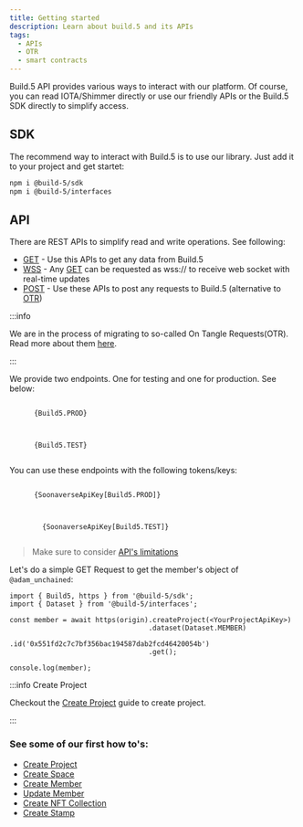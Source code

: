 ```yaml
---
title: Getting started
description: Learn about build.5 and its APIs
tags:
  - APIs
  - OTR
  - smart contracts
---
```



Build.5 API provides various ways to interact with our platform. Of course, you can read IOTA/Shimmer directly or use our friendly APIs or the Build.5 SDK directly to simplify access.

## SDK

The recommend way to interact with Build.5 is to use our library. Just add it to your project and get startet:

```bash npm2yarn
npm i @build-5/sdk
npm i @build-5/interfaces
```

## API

There are REST APIs to simplify read and write operations. See following:
- [GET](reference-api) - Use this APIs to get any data from Build.5
- [WSS](reference-api) - Any [GET](reference-api) can be requested as wss:// to receive web socket with real-time updates
- [POST](reference-api) - Use these APIs to post any requests to Build.5 (alternative to [OTR](reference-api))

:::info

We are in the process of migrating to so-called On Tangle Requests(OTR). Read more about them [here](on-tangle-request).

:::

We provide two endpoints. One for testing and one for production. See below:

<Tabs groupId="environment">
  <TabItem value="production" label="Production Endpoint">
    <pre><code>
      {Build5.PROD}
    </code></pre>
  </TabItem>
  <TabItem value="testing" label="Testing Endpoint">
    <pre><code>
      {Build5.TEST}
    </code></pre>
  </TabItem>
</Tabs>

You can use these endpoints with the following tokens/keys:

<Tabs groupId="environment">
  <TabItem value="production" label="Production Key">
    <pre><code>
      {SoonaverseApiKey[Build5.PROD]}
    </code></pre>
  </TabItem>
    <TabItem value="testing" label="Testing Key">
      <pre><code>
        {SoonaverseApiKey[Build5.TEST]}
      </code></pre>
    </TabItem>
</Tabs>

> Make sure to consider [API's limitations](limitations)

Let's do a simple GET Request to get the member's object of `@adam_unchained`:

```tsx
import { Build5, https } from '@build-5/sdk';
import { Dataset } from '@build-5/interfaces';

const member = await https(origin).createProject(<YourProjectApiKey>)
                                  .dataset(Dataset.MEMBER)
                                  .id('0x551fd2c7c7bf356bac194587dab2fcd46420054b')
                                  .get();

console.log(member);
```

:::info Create Project

Checkout the [Create Project](how-to/project/create-project) guide to create project.

:::

### See some of our first how to's:
- [Create Project](how-to/project/create-project)
- [Create Space](how-to/dao-management/space/create-space)
- [Create Member](how-to/dao-management/member/create-member)
- [Update Member](how-to/dao-management/member/update-member)
- [Create NFT Collection](how-to/nft/create-collection)
- [Create Stamp](how-to/stamp/create-stamp)